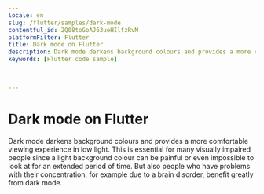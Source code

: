 ```yaml
---
locale: en
slug: /flutter/samples/dark-mode
contentful_id: 2Q08toGoAJ63ueHIlfzRvM
platformFilter: Flutter
title: Dark mode on Flutter
description: Dark mode darkens background colours and provides a more comfortable viewing experience in low light.
keywords: [Flutter code sample]


	
---
```


# Dark mode on Flutter

Dark mode darkens background colours and provides a more comfortable viewing experience in low light. This is essential for many visually impaired people since a light background colour can be painful or even impossible to look at for an extended period of time. But also people who have problems with their concentration, for example due to a brain disorder, benefit greatly from dark mode.

<CodeSample id="screen-dark-mode" locale="en" platform="flutter"/>